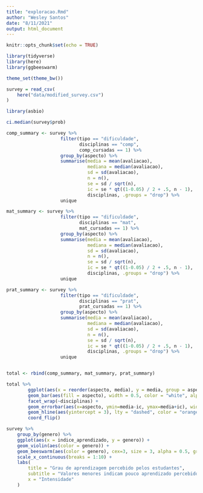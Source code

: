 ```yaml
---
title: "exploracao.Rmd"
author: "Wesley Santos"
date: "8/11/2021"
output: html_document
---
```


```r
knitr::opts_chunk$set(echo = TRUE)
```

```r
library(tidyverse)
library(here)
library(ggbeeswarm)

theme_set(theme_bw())
```

```r
survey = read_csv(
    here("data/modified_survey.csv")
)
```

```r
library(asbio)

ci.median(survey$prob)

comp_summary <- survey %>%
                    filter(tipo == "dificuldade", 
                           disciplinas == "comp",
                           comp_cursadas == 1) %>%
                    group_by(aspecto) %>%
                    summarise(media = mean(avaliacao),
                              mediana = median(avaliacao),
                              sd = sd(avaliacao), 
                              n = n(),
                              se = sd / sqrt(n),
                              ic = se * qt((1-0.05) / 2 + .5, n - 1),
                              disciplinas, .groups = "drop") %>%
                    unique

mat_summary <- survey %>%
                    filter(tipo == "dificuldade", 
                           disciplinas == "mat",
                           mat_cursadas == 1) %>%
                    group_by(aspecto) %>%
                    summarise(media = mean(avaliacao), 
                              mediana = median(avaliacao),
                              sd = sd(avaliacao), 
                              n = n(),
                              se = sd / sqrt(n),
                              ic = se * qt((1-0.05) / 2 + .5, n - 1),
                              disciplinas, .groups = "drop") %>%
                    unique

prat_summary <- survey %>%
                    filter(tipo == "dificuldade", 
                           disciplinas == "prat",
                           prat_cursadas == 1) %>%
                    group_by(aspecto) %>%
                    summarise(media = mean(avaliacao), 
                              mediana = median(avaliacao),
                              sd = sd(avaliacao), 
                              n = n(),
                              se = sd / sqrt(n),
                              ic = se * qt((1-0.05) / 2 + .5, n - 1),
                              disciplinas, .groups = "drop") %>%
                    unique


total <- rbind(comp_summary, mat_summary, prat_summary)

total %>%
        ggplot(aes(x = reorder(aspecto, media), y = media, group = aspecto)) +
        geom_bar(aes(fill = aspecto), width = 0.5, color = "white", alpha = 0.8, stat="identity", position = position_dodge()) +
        facet_wrap(~disciplinas) +
        geom_errorbar(aes(x=aspecto, ymin=media-ic, ymax=media+ic), width=0.2, colour="black", alpha=0.8, size=0.4) +
        geom_hline(aes(yintercept = 3), lty = "dashed", color = "orange") +
        coord_flip()
```

```r
survey %>%
    group_by(genero) %>%
    ggplot(aes(x = indice_aprendizado, y = genero)) +
    geom_violin(aes(color = genero)) +
    geom_beeswarm(aes(color = genero), cex=3, size = 3, alpha = 0.5, groupOnX = FALSE) +
    scale_x_continuous(breaks = 1:10) +
    labs(
        title = "Grau de aprendizagem percebido pelos estudantes",
        subtitle = "Valores menores indicam pouco aprendizado percebido e vice-versa",
        x = "Intensidade"
    )
```
